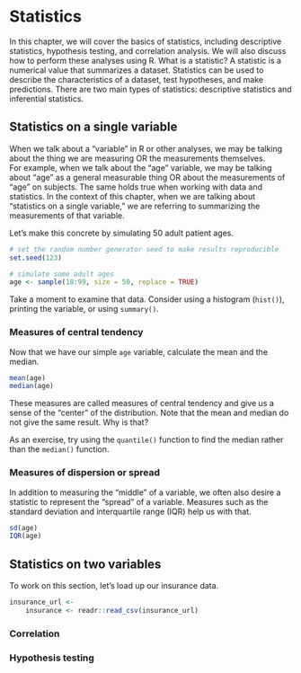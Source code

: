 # Statistics

In this chapter, we will cover the basics of statistics, including descriptive statistics, hypothesis testing, and correlation analysis. We will also discuss how to perform these analyses using R.
What is a statistic?
A statistic is a numerical value that summarizes a dataset. Statistics can be used to describe the characteristics of a dataset, test hypotheses, and make predictions. There are two main types of statistics: descriptive statistics and inferential statistics.


## Statistics on a single variable

When we talk about a "variable" in R or other analyses, we may be talking about the thing we are measuring OR the measurements themselves.  
For example, when we talk about the "age" variable, we may be talking about "age" as a general measurable thing OR about the measurements of "age" on subjects.
The same holds true when working with data and statistics. 
In the context of this chapter, when we are talking about "statistics on a single variable," we are referring to summarizing the measurements of that variable. 

Let's make this concrete by simulating 50 adult patient ages. 

```r
# set the random number generator seed to make results reproducible
set.seed(123)

# simulate some adult ages
age <- sample(18:99, size = 50, replace = TRUE)
```

Take a moment to examine that data. Consider using a histogram (`hist()`), printing the variable, or using `summary()`.

### Measures of central tendency

Now that we have our simple `age` variable, calculate the mean and the median.

```r
mean(age)
median(age)
```

These measures are called measures of central tendency and give us a sense of the "center" of the distribution. 
Note that the mean and median do not give the same result. 
Why is that?

As an exercise, try using the `quantile()` function to find the median rather than the `median()` function.

### Measures of dispersion or spread

In addition to measuring the "middle" of a variable, we often also desire a statistic to represent the "spread" of a variable.
Measures such as the standard deviation and interquartile range (IQR) help us with that. 

```r
sd(age)
IQR(age)
```

## Statistics on two variables

To work on this section, let's load up our insurance data.

```r
insurance_url <-
    insurance <- readr::read_csv(insurance_url)
```


### Correlation

### Hypothesis testing


